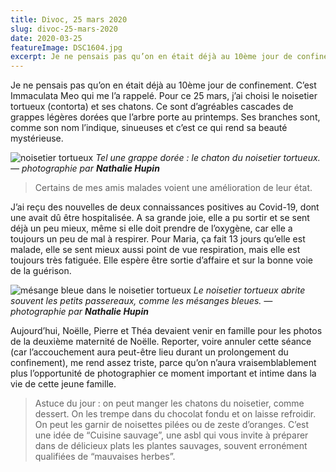 ```yaml
---
title: Divoc, 25 mars 2020
slug: divoc-25-mars-2020
date: 2020-03-25
featureImage: DSC1604.jpg
excerpt: Je ne pensais pas qu’on en était déjà au 10ème jour de confinement. C’est Immaculata Meo qui me l’a rappelé. ....
---
```


Je ne pensais pas qu’on en était déjà au 10ème jour de confinement. C’est Immaculata Meo qui me l’a rappelé. Pour ce 25 mars, j’ai choisi le noisetier tortueux (contorta) et ses chatons. Ce sont d’agréables cascades de grappes légères dorées que l’arbre porte au printemps. Ses branches sont, comme son nom l’indique, sinueuses et c’est ce qui rend sa beauté mystérieuse.

![noisetier tortueux](DSC1604.jpg)
_Tel une grappe dorée : le chaton du noisetier tortueux. — photographie par **Nathalie Hupin**_

> Certains de mes amis malades voient une amélioration de leur état.

J’ai reçu des nouvelles de deux connaissances positives au Covid-19, dont une avait dû être hospitalisée. A sa grande joie, elle a pu sortir et se sent déjà un peu mieux, même si elle doit prendre de l’oxygène, car elle a toujours un peu de mal à respirer. Pour Maria, ça fait 13 jours qu’elle est malade, elle se sent mieux aussi point de vue respiration, mais elle est toujours très fatiguée. Elle espère être sortie d’affaire et sur la bonne voie de la guérison.

![mésange bleue dans le noisetier tortueux](DSC8976.jpg)
_Le noisetier tortueux abrite souvent les petits passereaux, comme les mésanges bleues. — photographie par **Nathalie Hupin**_

Aujourd’hui, Noëlle, Pierre et Théa devaient venir en famille pour les photos de la deuxième maternité de Noëlle. Reporter, voire annuler cette séance (car l’accouchement aura peut-être lieu durant un prolongement du confinement), me rend assez triste, parce qu’on n’aura vraisemblablement plus l’opportunité de photographier ce moment important et intime dans la vie de cette jeune famille.

> Astuce du jour : on peut manger les chatons du noisetier, comme dessert. On les trempe dans du chocolat fondu et on laisse refroidir. On peut les garnir de noisettes pilées ou de zeste d’oranges. C’est une idée de “Cuisine sauvage”, une asbl qui vous invite à préparer dans de délicieux plats les plantes sauvages, souvent erronément qualifiées de “mauvaises herbes”.

